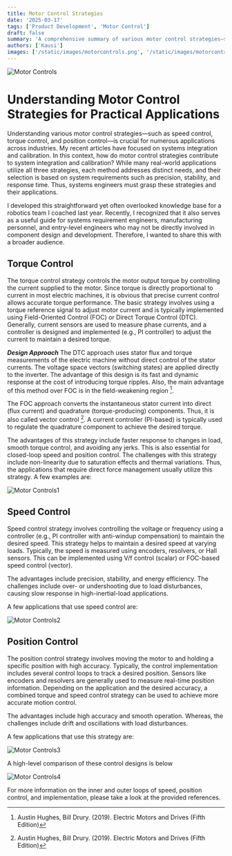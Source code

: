 ```yaml
---
title: Motor Control Strategies
date: '2025-03-17'
tags: ['Product Development', 'Motor Control']
draft: false
summary: 'A comprehensive summary of various motor control strategies—such as speed control, torque control, and position control.'
authors: ['Kausi']
images: ['/static/images/motorcontrols.png', '/static/images/motorcontrols1.png', '/static/images/motorcontrols2.png', '/static/images/motorcontrols3.png', '/static/images/motorcontrols4.png']
---
```


![Motor Controls](/static/images/motorcontrols.png)

# Understanding Motor Control Strategies for Practical Applications
Understanding various motor control strategies—such as speed control, torque control, and position control—is crucial for numerous applications across industries. My recent articles have focused on systems integration and calibration. In this context, how do motor control strategies contribute to system integration and calibration? While many real-world applications utilize all three strategies, each method addresses distinct needs, and their selection is based on system requirements such as precision, stability, and response time. Thus, systems engineers must grasp these strategies and their applications.

I developed this straightforward yet often overlooked knowledge base for a robotics team I coached last year. Recently, I recognized that it also serves as a useful guide for systems requirement engineers, manufacturing personnel, and entry-level engineers who may not be directly involved in component design and development. Therefore, I wanted to share this with a broader audience.
## Torque Control

The torque control strategy controls the motor output torque by controlling the current supplied to the motor. Since torque is directly proportional to current in most electric machines, it is obvious that precise current control allows accurate torque performance. The basic strategy involves using a torque reference signal to adjust motor current and is typically implemented using Field-Oriented Control (FOC) or Direct Torque Control (DTC). Generally, current sensors are used to measure phase currents, and a controller is designed and implemented (e.g., PI controller) to adjust the current to maintain a desired torque.

_**Design Approach**_
The DTC approach uses stator flux and torque measurements of the electric machine without direct control of the stator currents. The voltage space vectors (switching states) are applied directly to the inverter. The advantage of this design is its fast and dynamic response at the cost of introducing torque ripples. Also, the main advantage of this method over FOC is in the field-weakening region [^1].

The FOC approach converts the instantaneous stator current into direct (flux current) and quadrature (torque-producing) components. Thus, it is also called vector control [^1]. A current controller (PI-based) is typically used to regulate the quadrature component to achieve the desired torque.

The advantages of this strategy include faster response to changes in load, smooth torque control, and avoiding any jerks. This is also essential for closed-loop speed and position control. The challenges with this strategy include non-linearity due to saturation effects and thermal variations. Thus, the applications that require direct force management usually utilize this strategy. A few examples are:

![Motor Controls1](/static/images/motorcontrols1.png)

## Speed Control

Speed control strategy involves controlling the voltage or frequency using a controller (e.g., PI controller with anti-windup compensation) to maintain the desired speed. This strategy helps to maintain a desired speed at varying loads. Typically, the speed is measured using encoders, resolvers, or Hall sensors. This can be implemented using V/f control (scalar) or FOC-based speed control (vector).

The advantages include precision, stability, and energy efficiency. The challenges include over- or undershooting due to load disturbances, causing slow response in high-inertial-load applications.

A few applications that use speed control are:

![Motor Controls2](/static/images/motorcontrols2.png)

## Position Control

The position control strategy involves moving the motor to and holding a specific position with high accuracy. Typically, the control implementation includes several control loops to track a desired position. Sensors like encoders and resolvers are generally used to measure real-time position information. Depending on the application and the desired accuracy, a combined torque and speed control strategy can be used to achieve more accurate motion control. 

The advantages include high accuracy and smooth operation. Whereas, the challenges include drift and oscillations with load disturbances.

A few applications that use this strategy are:

![Motor Controls3](/static/images/motorcontrols3.png)

A high-level comparison of these control designs is below

![Motor Controls4](/static/images/motorcontrols4.png)

For more information on the inner and outer loops of speed, position control, and implementation, please take a look at the provided references.

[^1]: Austin Hughes, Bill Drury. (2019). Electric Motors and Drives (Fifth Edition)
[^2]: Mastering motor control: motor control 101. https://www.embedded.com/mastering-motor-control-motor-control-101/
